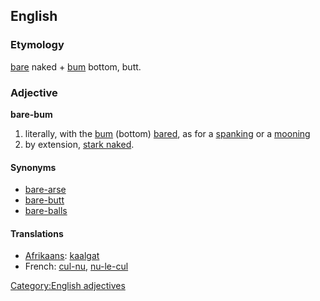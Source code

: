 ==English==

===Etymology===
[[bare]] naked + [[bum]] bottom, butt.

===Adjective===
'''bare-bum'''

# literally, with the [[bum]] (bottom) [[bared]], as for a [[spanking]] or a [[mooning]]
# by extension, [[stark naked]].

====Synonyms====
* [[bare-arse]]
* [[bare-butt]]
* [[bare-balls]]

====Translations====
* [[Afrikaans]]: [[kaalgat]]
* French: [[cul-nu]], [[nu-le-cul]]

[[Category:English adjectives]]